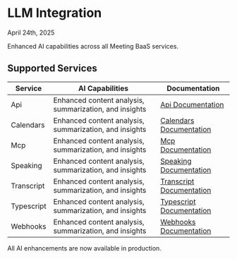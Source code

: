 # LLM Integration

<Callout type="info">April 24th, 2025</Callout>

Enhanced AI capabilities across all Meeting BaaS services.

## Supported Services

| Service    | AI Capabilities                                        | Documentation                                |
| ---------- | ------------------------------------------------------ | -------------------------------------------- |
| Api        | Enhanced content analysis, summarization, and insights | [Api Documentation](/docs/api)               |
| Calendars  | Enhanced content analysis, summarization, and insights | [Calendars Documentation](/docs/calendars)   |
| Mcp        | Enhanced content analysis, summarization, and insights | [Mcp Documentation](/docs/mcp)               |
| Speaking   | Enhanced content analysis, summarization, and insights | [Speaking Documentation](/docs/speaking)     |
| Transcript | Enhanced content analysis, summarization, and insights | [Transcript Documentation](/docs/transcript) |
| Typescript | Enhanced content analysis, summarization, and insights | [Typescript Documentation](/docs/typescript) |
| Webhooks   | Enhanced content analysis, summarization, and insights | [Webhooks Documentation](/docs/webhooks)     |

All AI enhancements are now available in production.
